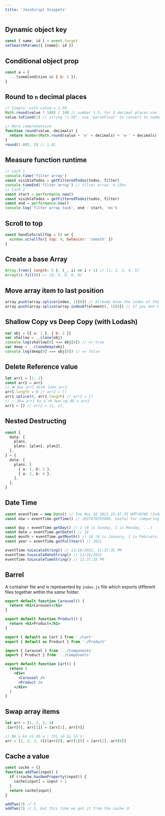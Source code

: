 ```yaml
---
title: 'JavaScript Snippets'
---
```



## Dynamic object key

```js
const { name, id } = event.target
setSearchParams({ [name]: id })
```

## Conditional object prop

```js
const a = {
  ...(someCondition && { b: 5 }),
}
```

## Round to `n` decimal places

```js
// Simple, with value = 1.50
Math.round(value * 100) / 100 // number 1.5, for 3 decimal places use 1000, etc.
value.toFixed(2) // string "1.50", use `parseFloat` to convert to number 1.5

// More comprehensive
function round(value, decimals) {
  return Number(Math.round(value + 'e' + decimals) + 'e-' + decimals)
}
round(1.005, 2) // 1.01
```

## Measure function runtime

```js
// Cach 1
console.time('filter array')
const visibleTodos = getFilteredTodos(todos, filter)
console.timeEnd('filter array') // filter array: 0.15ms
// Cach 2
const start = performance.now()
const visibleTodos = getFilteredTodos(todos, filter)
const end = performance.now()
console.log('filter array took', end - start, 'ms')
```

## Scroll to top

```jsx
const handleScrollTop = () => {
  window.scrollTo({ top: 0, behavior: 'smooth' })
}
```

## Create a base Array

```js
Array.from({ length: 5 }, (_, i) => i + 1) // [1, 2, 3, 4, 5]
Array(5).fill(0) // [0, 0, 0, 0, 0]
```

## Move array item to last position

```js
array.push(array.splice(index, 1)[0]) // Already know the index of the item to move
array.push(array.splice(array.indexOf(element), 1)[0]) // If you don't have the index, and only the element
```

## Shallow Copy vs Deep Copy (with Lodash)

```js
var obj = [{ a: 1 }, { b: 2 }]
var shallow = _.clone(obj)
console.log(shallow[0] === obj[0]) // => true
var deep = _.cloneDeep(obj)
console.log(deep[0] === obj[0]) // => false
```

## Delete Reference value

```js
let arr1 = [1, 2]
const arr2 = arr1
// ❌ Xóa arr1 dính luôn arr2
arr1.length = 0 // arr2 = []
arr1.splice(0, arr1.length) // arr2 = []
// ✅ Xóa arr1 ko ảnh hưởng đến arr2
arr1 = [] // arr2 = [1, 2];
```

## Nested Destructing

```ts
const {
  data: {
    plans,
    plans: [plan1, plan2],
  },
} = {
  data: {
    plans: [
      { a: 1, b: 2 },
      { a: 3, b: 4 },
    ],
  },
}
```

## Date Time

```js
const eventTime = new Date() // Tue Nov 16 2021 23:37:35 GMT+0700 (Indochina Time)
const now = eventTime.getTime() // 1637078255000. Useful for comparing date values. `Date.now()` is the same.

const day = eventTime.getDay() // 2 (0 is Sunday, 1 is Monday, ...)
const date = eventTime.getDate() // 16
const month = eventTime.getMonth() // 10 (0 is January, 1 is February, ...)
const year = eventTime.getFullYear() // 2021

eventTime.toLocaleString() // 11/16/2021, 11:37:35 PM
eventTime.toLocaleDateString() // 11/16/2021
eventTime.toLocaleTimeString() // 11:37:35 PM
```

## Barrel

A container file and is represented by `index.js` file which exports different files together within the _same_ folder.

<Tabs>
  <TabItem value="Carousel" label="Components/Carousel.jsx">

```jsx
export default function Carousel() {
  return <h1>Carousel</h1>
}
```

  </TabItem>

  <TabItem value="Product" label="Components/Product.jsx">

```jsx
export default function Product() {
  return <h1>Product</h1>
}
```

  </TabItem>

  <TabItem value="index" label="Components/index.js">

```js
export { default as Cart } from './Cart'
export { default as Product } from './Product'
```

  </TabItem>

  <TabItem value="Cart" label="Cart/Cart.jsx">

```jsx
import { Carousel } from '../Components'
import { Product } from '../Components'

export default function Cart() {
  return (
    <div>
      <Carousel />
      <Product />
    </div>
  )
}
```

  </TabItem>

</Tabs>

## Swap array items

```js
let arr = [1, 2, 3, 4]
;[arr[0], arr[1]] = [arr[1], arr[0]]

// Nếu ko có dấu ; thì sẽ bị lỗi:
arr = [1, 2, 3, 4][(arr[0], arr[1])] = [arr[1], arr[0]]
```

## Cache a value

```js
const cache = {}
function addTwo(input) {
  if (!cache.hasOwnProperty(input)) {
    cache[input] = input + 2
  }
  return cache[input]
}

addTwo(3) // 5
addTwo(3) // 5, but this time we got it from the cache 🤓
```
